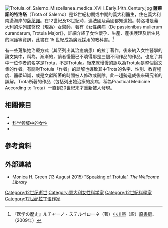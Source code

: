 {{Expand language|1=en|time=2020-12-31T16:25:11+00:00}}
[[File:Trotula_of_Salerno_Miscellanea_medica_XVIII_Early_14th_Century.jpg|thumb]]
'''薩萊諾的特洛塔'''（Trota of Salerno）是12世紀初期或中期的義大利醫生，住在義大利南邊海岸的[[薩萊諾|薩萊諾]]。在12世紀及13世紀時，連法國及英國都知道她。特洛塔是義大利的沙列諾醫校（現為{{link-en|沙列諾大學|University of Salerno}}）女醫師，著有《女性疾病（De passionibus mulierum curandarum, Trotula Major)》，詳細介紹了女性懷孕、生產、產後護理及新生兒的照護等資訊，此書在 15 世紀成為廣泛採用的教科書。<ref>『医学の歴史』ルチャーノ・ステルペローネ（著）[[小川煕|小川煕]]（訳）[[原書房|原書房]]、（2009年）</ref>

有一些蒐集她治療方式（其至列出其治癒病患）的拉丁著作，後來納入女性醫學的論文集中，稱為{{le|Trotula|Trotula}}。漸漸的，讀者慢慢已不曉得那是三個不同作品的作品，也忘了其中一位作者的名字是Trota，不是Trotula。後來就慢慢的誤以為Trotula是整個論文集的作者。有關對Trotula「作者」的誤解也導致其中Trota的名字、性別、教育程度、醫學知識，或是文獻所著的時間被人修改或刪除。此一趨勢造成後來研究者的誤解。Trota所著的作品（包括列出她治療的疾病，稱為Practical Medicine According to Trota）一直到20世紀末才重新被人發現。

==相關條目==
*{{le|Trotula|Trotula}}
*[[科学领域中的女性|科学领域中的女性]]
*{{le|醫學領域中的女性|Women in medicine}}

==參考資料==
{{reflist}}

==外部連結==
* Monica H. Green (13 August 2015) [http://blog.wellcomelibrary.org/2015/08/speaking-of-trotula/ "Speaking of Trotula"] {{Wayback|url=http://blog.wellcomelibrary.org/2015/08/speaking-of-trotula/ |date=20160327175532 }} ''The Wellcome Library''

{{Authority control}}

[[Category:12世纪逝世|Category:12世纪逝世]]
[[Category:意大利女性科学家|Category:意大利女性科学家]]
[[Category:12世紀科學家|Category:12世紀科學家]]
[[Category:12世纪拉丁语作家|Category:12世纪拉丁语作家]]